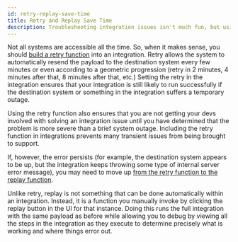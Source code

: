 ```yaml
---
id: retry-replay-save-time
title: Retry and Replay Save Time
description: Troubleshooting integration issues isn't much fun, but using retry and replay can save you substantial time.
---
```


Not all systems are accessible all the time. So, when it makes sense, you should [build a retry function](/docs/building-integrations/#integration-retry-configuration) into an integration. Retry allows the system to automatically resend the payload to the destination system every few minutes or even according to a geometric progression (retry in 2 minutes, 4 minutes after that, 8 minutes after that, etc.) Setting the retry in the integration ensures that your integration is still likely to run successfully if the destination system or something in the integration suffers a temporary outage.

Using the retry function also ensures that you are not getting your devs involved with solving an integration issue until you have determined that the problem is more severe than a brief system outage. Including the retry function in integrations prevents many transient issues from being brought to support.

If, however, the error persists (for example, the destination system appears to be up, but the integration keeps throwing some type of internal server error message), you may need to move up [from the retry function to the replay function](/docs/instances/#instance-execution-retry-and-replay).

Unlike retry, replay is not something that can be done automatically within an integration. Instead, it is a function you manually invoke by clicking the replay button in the UI for that instance. Doing this runs the full integration with the same payload as before while allowing you to debug by viewing all the steps in the integration as they execute to determine precisely what is working and where things error out.
